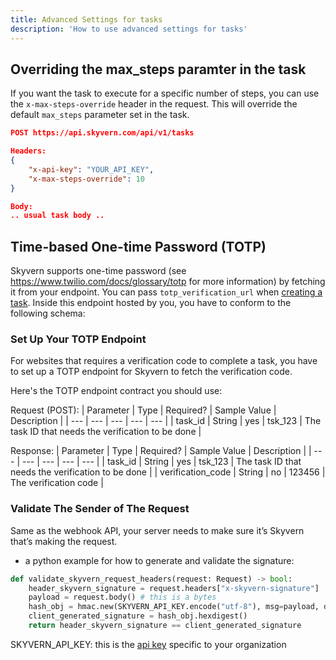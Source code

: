 ```yaml
--- 
title: Advanced Settings for tasks
description: 'How to use advanced settings for tasks'
---
```


## Overriding the max_steps paramter in the task
If you want the task to execute for a specific number of steps, you can use the `x-max-steps-override` header in the request. This will override the default `max_steps` parameter set in the task.

```json
POST https://api.skyvern.com/api/v1/tasks 

Headers:
{
    "x-api-key": "YOUR_API_KEY",
    "x-max-steps-override": 10
}

Body:
.. usual task body ..
```

## Time-based One-time Password (TOTP)

Skyvern supports one-time password (see https://www.twilio.com/docs/glossary/totp for more information) by fetching it from your endpoint. You can pass `totp_verification_url` when [creating a task](/running-tasks/api-spec#request-initiate-a-task). Inside this endpoint hosted by you, you have to conform to the following schema:

### Set Up Your TOTP Endpoint
For websites that requires a verification code to complete a task, you have to set up a TOTP endpoint for Skyvern to fetch the verification code.

Here's the TOTP endpoint contract you should use:

Request (POST):
| Parameter | Type | Required? | Sample Value | Description |
| --- | --- | --- | --- | --- |
| task_id | String | yes | tsk_123 | The task ID that needs the verification to be done |

Response:
| Parameter | Type | Required? | Sample Value | Description |
| --- | --- | --- | --- | --- |
| task_id | String | yes | tsk_123 | The task ID that needs the verification to be done |
| verification_code | String | no | 123456 | The verification code |

### Validate The Sender of The Request
Same as the webhook API, your server needs to make sure it’s Skyvern that’s making the request.

- a python example for how to generate and validate the signature:

```python
def validate_skyvern_request_headers(request: Request) -> bool:
    header_skyvern_signature = request.headers["x-skyvern-signature"]
    payload = request.body() # this is a bytes
    hash_obj = hmac.new(SKYVERN_API_KEY.encode("utf-8"), msg=payload, digestmod=hashlib.sha256)
    client_generated_signature = hash_obj.hexdigest()
    return header_skyvern_signature == client_generated_signature
```

SKYVERN_API_KEY: this is the [api key](/running-tasks/introduction) specific to your organization
